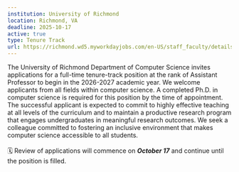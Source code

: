 ```yaml
---
institution: University of Richmond 
location: Richmond, VA
deadline: 2025-10-17
active: true
type: Tenure Track
url: https://richmond.wd5.myworkdayjobs.com/en-US/staff_faculty/details/Assistant-Professor-of-Computer-Science_JR100666-1?jobFamilyGroup=8b62366a3a92100144f20520256d0000
---
```


The University of Richmond Department of Computer Science invites applications for a full-time tenure-track position at the rank of Assistant Professor to begin in the 2026-2027 academic year.
We welcome applicants from all fields within computer science. A completed Ph.D. in computer science is required for this position by the time of appointment. The successful applicant is expected to commit to highly effective teaching at all levels of the curriculum and to maintain a productive research program that engages undergraduates in meaningful research outcomes. We seek a colleague committed to fostering an inclusive environment that makes computer science accessible to all students.
<br> <br>
🗓️ Review of applications will commence on ***October 17*** and continue until the position is filled.
